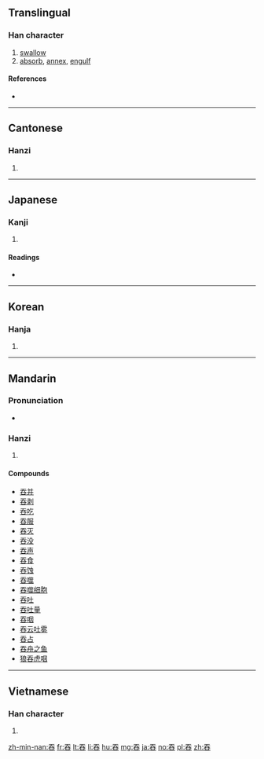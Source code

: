 {{also|呑}}
==Translingual==

===Han character===
{{Han char|rn=30|rad=口|as=04|sn=7|four=20603|canj=MKR|ids=⿱天口}}

# [[swallow]]
# [[absorb]], [[annex]], [[engulf]]

====References====
* {{Han ref|kx=0177.180|dkj=03329|dj=0395.020|hdz=10585.040|uh=541E|ud=21534|bh=A75D|bd=42845}}

----

==Cantonese==

===Hanzi===
{{yue-hanzi|jyut=tan1|y=tan1}}

# {{defn|lang=yue|sort=口04}}

----

==Japanese==

===Kanji===
{{ja-kanji|grade=|rs=口04}}

# {{defn|lang=ja|sort=口04}}

====Readings====
* {{ja-readings|on=[[どん]] (don), [[とん]] (ton), [[てん]] (ten)|kun=[[のむ]] (nomu)}}

----

==Korean==

===Hanja===
{{ko-hanja|hangeul=[[탄]]|rv=tan|mr=t'an}}

# {{defn|lang=ko|sort=口04}}

----

==Mandarin==

===Pronunciation===
* {{audio|Zh-tun.ogg|Audio|lang=cmn}}

===Hanzi===
{{cmn-hanzi|pin=[[tūn]] ([[tun1]])|wg=t'un<sup>1</sup>}}

# {{defn|lang=cmn|sort=口04}}

====Compounds====
* [[吞并]]
* [[吞剥]]
* [[吞吃]]
* [[吞服]]
* [[吞灭]]
* [[吞没]]
* [[吞声]]
* [[吞食]]
* [[吞蚀]]
* [[吞噬]]
* [[吞噬细胞]]
* [[吞吐]]
* [[吞吐量]]
* [[吞咽]]
* [[吞云吐雾]]
* [[吞占]]
* [[吞舟之鱼]]
* [[狼吞虎咽]]

----

==Vietnamese==

===Han character===
{{vi-hantu|[[thôn]], [[xôn]]|rs=口04}}

# {{defn|lang=vi|sort=口04}}

[[zh-min-nan:吞]]
[[fr:吞]]
[[lt:吞]]
[[li:吞]]
[[hu:吞]]
[[mg:吞]]
[[ja:吞]]
[[no:吞]]
[[pl:吞]]
[[zh:吞]]